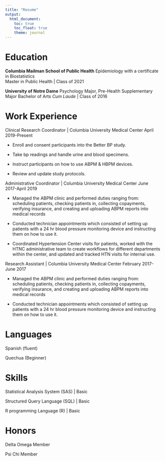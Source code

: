 ```yaml
---
title: "Resume"
output: 
  html_document:
    toc: true
    toc_float: true
    theme: journal
---
```


# Education

**Columbia Mailman School of Public Health** 
Epidemiology with a certificate in Biostatistics      
Master in Public Health | Class of 2021


**University of Notre Dame**
Psychology Major, Pre-Health Supplementary Major
Bachelor of Arts *Cum Laude* | Class of 2016

# Work Experience

Clinical Research Coordinator | Columbia University Medical Center 
April 2019-Present

* Enroll and consent participants into the Better BP study.

* Take bp readings and handle urine and blood specimens.

* Instruct participants on how to use ABPM & HBPM devices.

* Review and update study protocols. 

Administrative Coordinator | Columbia University Medical Center
June 2017-April 2019

* Managed the ABPM clinic and performed duties ranging from: scheduling patients, checking patients in, collecting copayments, verifying insurance, and creating and uploading ABPM reports into medical records

* Conducted technician appointments which consisted of setting up patients with a 24 hr blood pressure monitoring device and instructing them on how to use it.

* Coordinated Hypertension Center visits for patients, worked with the HTNC administrative team to create workflows for different departments within the center, and updated and tracked HTN visits for internal use. 

Research Assistant | Columbia University Medical Center
February 2017-June 2017

* Managed the ABPM clinic and performed duties ranging from: scheduling patients, checking patients in, collecting copayments, verifying insurance, and creating and uploading ABPM reports into medical records

* Conducted technician appointments which consisted of setting up patients with a 24 hr blood pressure monitoring device and instructing them on how to use it.

# Languages

Spanish (fluent)

Quechua (Beginner)

# Skills 

Statistical Analysis System (SAS) | Basic

Structured Query Language (SQL) | Basic

R programming Language (R) | Basic

# Honors

Delta Omega Member

Psi Chi Member


